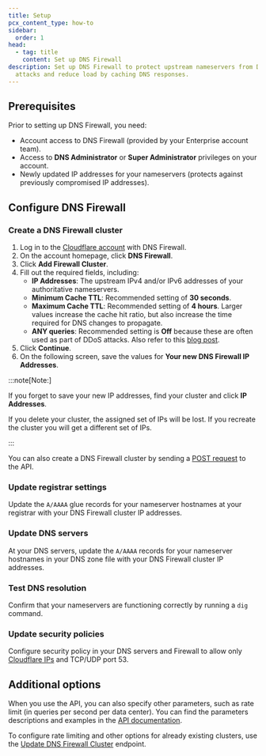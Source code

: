 ```yaml
---
title: Setup
pcx_content_type: how-to
sidebar:
  order: 1
head:
  - tag: title
    content: Set up DNS Firewall
description: Set up DNS Firewall to protect upstream nameservers from DDoS
  attacks and reduce load by caching DNS responses.
---
```



## Prerequisites

Prior to setting up DNS Firewall, you need:

- Account access to DNS Firewall (provided by your Enterprise account team).
- Access to **DNS Administrator** or **Super Administrator** privileges on your account.
- Newly updated IP addresses for your nameservers (protects against previously compromised IP addresses).

## Configure DNS Firewall

### Create a DNS Firewall cluster

<Tabs syncKey="dashPlusAPI"> <TabItem label="Dashboard">

1. Log in to the [Cloudflare account](https://dash.cloudflare.com) with DNS Firewall.
2. On the account homepage, click **DNS Firewall**.
3. Click **Add Firewall Cluster**.
4. Fill out the required fields, including:
   - **IP Addresses**: The upstream IPv4 and/or IPv6 addresses of your authoritative nameservers.
   - **Minimum Cache TTL**: Recommended setting of **30 seconds**.
   - **Maximum Cache TTL**: Recommended setting of **4 hours**. Larger values increase the cache hit ratio, but also increase the time required for DNS changes to propagate.
   - **ANY queries**: Recommended setting is **Off** because these are often used as part of DDoS attacks. Also refer to this [blog post](https://blog.cloudflare.com/rfc8482-saying-goodbye-to-any/).
5. Click **Continue**.
6. On the following screen, save the values for **Your new DNS Firewall IP Addresses**.

:::note[Note:]

If you forget to save your new IP addresses, find your cluster and click **IP Addresses**.

If you delete your cluster, the assigned set of IPs will be lost. If you recreate the cluster you will get a different set of IPs.

:::

</TabItem> <TabItem label="API">

You can also create a DNS Firewall cluster by sending a [POST request](/api/resources/dns_firewall/methods/create/) to the API.

</TabItem> </Tabs>

### Update registrar settings

Update the `A/AAAA` glue records for your nameserver hostnames at your registrar with your DNS Firewall cluster IP addresses.

### Update DNS servers

At your DNS servers, update the `A/AAAA` records for your nameserver hostnames in your DNS zone file with your DNS Firewall cluster IP addresses.

### Test DNS resolution

Confirm that your nameservers are functioning correctly by running a `dig` command.

### Update security policies

Configure security policy in your DNS servers and Firewall to allow only [Cloudflare IPs](https://cloudflare.com/ips) and TCP/UDP port 53.

## Additional options

When you use the API, you can also specify other parameters, such as rate limit (in queries per second per data center). You can find the parameters descriptions and examples in the [API documentation](/api/resources/dns_firewall/methods/create/).

To configure rate limiting and other options for already existing clusters, use the [Update DNS Firewall Cluster](/api/resources/dns_firewall/methods/edit/) endpoint.
